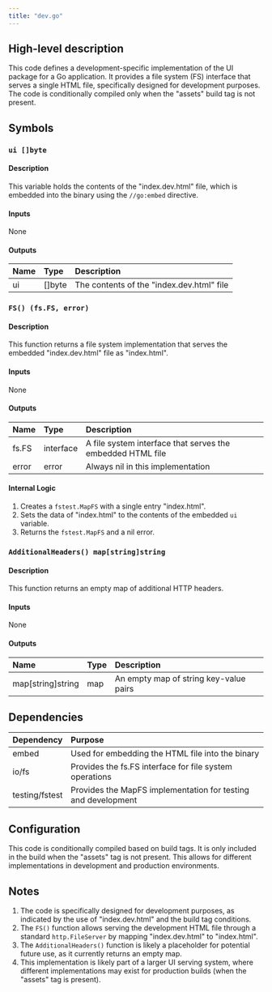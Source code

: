 ```yaml
---
title: "dev.go"
---
```


## High-level description
This code defines a development-specific implementation of the UI package for a Go application. It provides a file system (FS) interface that serves a single HTML file, specifically designed for development purposes. The code is conditionally compiled only when the "assets" build tag is not present.

## Symbols

### `ui []byte`
#### Description
This variable holds the contents of the "index.dev.html" file, which is embedded into the binary using the `//go:embed` directive.

#### Inputs
None

#### Outputs
| Name | Type | Description |
|:-----|:-----|:------------|
| ui | []byte | The contents of the "index.dev.html" file |

### `FS() (fs.FS, error)`
#### Description
This function returns a file system implementation that serves the embedded "index.dev.html" file as "index.html".

#### Inputs
None

#### Outputs
| Name | Type | Description |
|:-----|:-----|:------------|
| fs.FS | interface | A file system interface that serves the embedded HTML file |
| error | error | Always nil in this implementation |

#### Internal Logic
1. Creates a `fstest.MapFS` with a single entry "index.html".
2. Sets the data of "index.html" to the contents of the embedded `ui` variable.
3. Returns the `fstest.MapFS` and a nil error.

### `AdditionalHeaders() map[string]string`
#### Description
This function returns an empty map of additional HTTP headers.

#### Inputs
None

#### Outputs
| Name | Type | Description |
|:-----|:-----|:------------|
| map[string]string | map | An empty map of string key-value pairs |

## Dependencies
| Dependency | Purpose |
|:-----------|:--------|
| embed | Used for embedding the HTML file into the binary |
| io/fs | Provides the fs.FS interface for file system operations |
| testing/fstest | Provides the MapFS implementation for testing and development |

## Configuration
This code is conditionally compiled based on build tags. It is only included in the build when the "assets" tag is not present. This allows for different implementations in development and production environments.

## Notes
1. The code is specifically designed for development purposes, as indicated by the use of "index.dev.html" and the build tag conditions.
2. The `FS()` function allows serving the development HTML file through a standard `http.FileServer` by mapping "index.dev.html" to "index.html".
3. The `AdditionalHeaders()` function is likely a placeholder for potential future use, as it currently returns an empty map.
4. This implementation is likely part of a larger UI serving system, where different implementations may exist for production builds (when the "assets" tag is present).